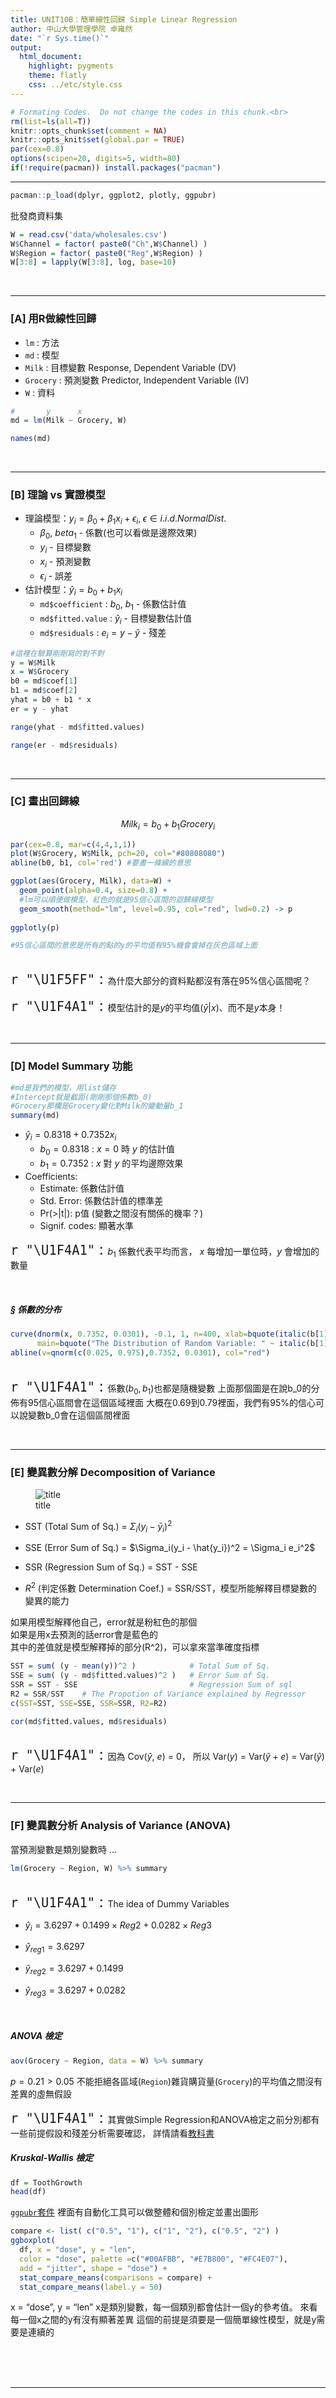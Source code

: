 ```yaml
---
title: UNIT10B：簡單線性回歸 Simple Linear Regression
author: 中山大學管理學院 卓雍然
date: "`r Sys.time()`"
output: 
  html_document:
    highlight: pygments
    theme: flatly
    css: ../etc/style.css
---
```


```r
# Formating Codes.  Do not change the codes in this chunk.<br>
rm(list=ls(all=T))
knitr::opts_chunk$set(comment = NA)
knitr::opts_knit$set(global.par = TRUE)
par(cex=0.8)
options(scipen=20, digits=5, width=80)
if(!require(pacman)) install.packages("pacman")
```
<hr>

```r
pacman::p_load(dplyr, ggplot2, plotly, ggpubr)
```

批發商資料集
```r
W = read.csv('data/wholesales.csv')
W$Channel = factor( paste0("Ch",W$Channel) )
W$Region = factor( paste0("Reg",W$Region) )
W[3:8] = lapply(W[3:8], log, base=10)
```
<br><hr>

### [A] 用R做線性回歸 

+ `lm` : 方法
+ `md` : 模型
+ `Milk` : 目標變數 Response, Dependent Variable (DV)
+ `Grocery` : 預測變數 Predictor, Independent Variable (IV)
+ `W` : 資料

```r
#       y      x
md = lm(Milk ~ Grocery, W)
```

```r
names(md)
```
<br><hr>

### [B] 理論 vs 實證模型

+ 理論模型：$y_i = \beta_0 + \beta_1 x_i + \epsilon_i, \; \epsilon \in i.i.d. Normal Dist.$
    + $\beta_0$, $beta_1$ - 係數(也可以看做是邊際效果)
    + $y_i$ - 目標變數
    + $x_i$ - 預測變數
    + $\epsilon_i$ - 誤差 

+ 估計模型：$\hat{y}_i = b_0 + b_1 x_i$
    + `md$coefficient` : $b_0$, $b_1$ - 係數估計值
    + `md$fitted.value` : $\hat{y}_i$ - 目標變數估計值
    + `md$residuals` : $e_i = y - \hat{y}$ - 殘差 

```r
#這裡在驗算剛剛寫的對不對
y = W$Milk
x = W$Grocery
b0 = md$coef[1]
b1 = md$coef[2]
yhat = b0 + b1 * x 
er = y - yhat
```

```r
range(yhat - md$fitted.values)
```

```r
range(er - md$residuals)
```
<br><hr>

### [C] 畫出回歸線

$$ Milk_i = b_0 + b_1 Grocery_i$$

```r
par(cex=0.8, mar=c(4,4,1,1))
plot(W$Grocery, W$Milk, pch=20, col="#80808080")
abline(b0, b1, col='red') #要畫一條線的意思
```

```r
ggplot(aes(Grocery, Milk), data=W) + 
  geom_point(alpha=0.4, size=0.8) + 
  #lm可以順便做模型，紅色的就是95信心區間的迴歸線模型
  geom_smooth(method="lm", level=0.95, col="red", lwd=0.2) -> p
 
ggplotly(p)

#95信心區間的意思是所有的點的y的平均值有95%機會會掉在灰色區域上面
```

<br>
<span style="font-size:24px"> `r "\U1F5FF"` : </span>
為什麼大部分的資料點都沒有落在95%信心區間呢？

<span style="font-size:24px"> `r "\U1F4A1"` : </span>
模型估計的是$y$的平均值($\bar{y}|x$)、而不是$y$本身！
<br>

<br><hr>

### [D] Model Summary 功能
```r
#md是我們的模型，用list儲存
#Intercept就是截距(剛剛那個係數b_0)
#Grocery那欄是Grocery變化對Milk的變動量b_1
summary(md)
```

+ $\hat{y}_i = 0.8318 + 0.7352 x_i$
    + $b_0=0.8318$ : $x=0$ 時 $y$ 的估計值
    + $b_1=0.7352$ : $x$ 對 $y$ 的平均邊際效果

+ Coefficients:
    + Estimate: 係數估計值
    + Std. Error: 係數估計值的標準差
    + Pr(>|t|): p值 (變數之間沒有關係的機率？)
    + Signif. codes: 顯著水準

<span style="font-size:24px"> `r "\U1F4A1"` : </span>
$b_1$ 係數代表平均而言， $x$ 每增加一單位時，$y$ 會增加的數量
<br>

<br>

##### § 係數的分布
```r
curve(dnorm(x, 0.7352, 0.0301), -0.1, 1, n=400, xlab=bquote(italic(b[1])),
      main=bquote("The Distribution of Random Variable: " ~ italic(b[1])))
abline(v=qnorm(c(0.025, 0.975),0.7352, 0.0301), col="red")
```
<br>
<span style="font-size:24px"> `r "\U1F4A1"` : </span>
係數($b_0, b_1$)也都是隨機變數
上面那個圖是在說b_0的分佈有95信心區間會在這個區域裡面
大概在0.69到0.79裡面，我們有95%的信心可以說變數b_0會在這個區間裡面
<br>

<br><hr>

### [E] 變異數分解 Decomposition of Variance

![title](img/7.png)

+ SST (Total Sum of Sq.) = $\Sigma_i(y_i - \bar{y}_i)^2$

+ SSE (Error Sum of Sq.) = $\Sigma_i(y_i - \hat{y_i})^2 = \Sigma_i e_i^2$

+ SSR (Regression Sum of Sq.) = SST - SSE

+ $R^2$ (判定係數 Determination Coef.) = SSR/SST，模型所能解釋目標變數的變異的能力

如果用模型解釋他自己，error就是粉紅色的那個</br>
如果是用x去預測的話error會是藍色的</br>
其中的差值就是模型解釋掉的部分(R^2)，可以拿來當準確度指標</br>

```r
SST = sum( (y - mean(y))^2 )            # Total Sum of Sq.
SSE = sum( (y - md$fitted.values)^2 )   # Error Sum of Sq.
SSR = SST - SSE                         # Regression Sum of sql
R2 = SSR/SST    # The Propotion of Variance explained by Regressor   
c(SST=SST, SSE=SSE, SSR=SSR, R2=R2)
```

```r
cor(md$fitted.values, md$residuals)
```

<br>
<span style="font-size:24px"> `r "\U1F4A1"` : </span>
因為 Cov($\hat{y}$, $e$) = 0， 所以 Var($y$) = Var($\hat{y}+e$) = Var($\hat{y}$) + Var($e$) 

<br><hr>

### [F] 變異數分析 Analysis of Variance (ANOVA)
當預測變數是類別變數時 ...
```r
lm(Grocery ~ Region, W) %>% summary
```
<br>
<span style="font-size:24px"> `r "\U1F4A1"` : </span>
The idea of Dummy Variables

+ $\hat{y}_i = 3.6297 + 0.1499 \times Reg2 + 0.0282 \times Reg3$

+ $\hat{y}_{reg1} = 3.6297$

+ $\hat{y}_{reg2} = 3.6297 + 0.1499$

+ $\hat{y}_{reg3} = 3.6297 + 0.0282$

<br>

##### ANOVA 檢定
```r
aov(Grocery ~ Region, data = W) %>% summary
```
$p=0.21 > 0.05$ 不能拒絕各區域(`Region`)雜貨購貨量(`Grocery`)的平均值之間沒有差異的虛無假設

<span style="font-size:24px"> `r "\U1F4A1"` : </span>
其實做Simple Regression和ANOVA檢定之前分別都有一些前提假設和殘差分析需要確認，
詳情請看[教科書](https://cran.r-project.org/web/packages/IPSUR/vignettes/IPSUR.pdf)

##### Kruskal-Wallis 檢定
```r
df = ToothGrowth
head(df)
```

[`ggpubr`套件](http://www.sthda.com/english/articles/24-ggpubr-publication-ready-plots/)
裡面有自動化工具可以做整體和個別檢定並畫出圖形
```r
compare <- list( c("0.5", "1"), c("1", "2"), c("0.5", "2") )
ggboxplot(
  df, x = "dose", y = "len",
  color = "dose", palette =c("#00AFBB", "#E7B800", "#FC4E07"),
  add = "jitter", shape = "dose") +
  stat_compare_means(comparisons = compare) + 
  stat_compare_means(label.y = 50)        
```

x = "dose", y = "len"
x是類別變數，每一個類別都會估計一個y的參考值。
來看每一個x之間的y有沒有顯著差異
這個的前提是須要是一個簡單線性模型，就是y需要是連續的

<br><br><br><hr>




